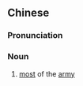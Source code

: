 {{also|众军}}
==Chinese==
{{zh-forms|s=众军}}

===Pronunciation===
{{zh-pron
|m=zhòngjūn
|cat=n
}}

===Noun===
{{zh-noun}}

# {{lb|zh|literary}} [[most]] of the [[army]]